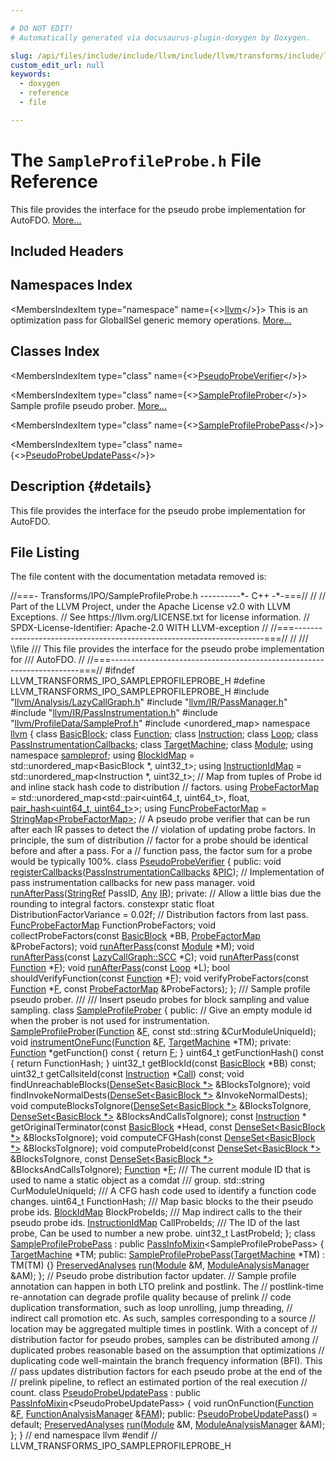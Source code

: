 ```yaml
---

# DO NOT EDIT!
# Automatically generated via docusaurus-plugin-doxygen by Doxygen.

slug: /api/files/include/include/llvm/include/llvm/transforms/include/llvm/transforms/ipo/sampleprofileprobe-h
custom_edit_url: null
keywords:
  - doxygen
  - reference
  - file

---
```





# The `SampleProfileProbe.h` File Reference

<DoxygenPage pluginConfig={pluginConfig}>

This file provides the interface for the pseudo probe implementation for AutoFDO. <a href="#details">More...</a>

## Included Headers

<IncludesList>
<IncludesListItem
  filePath="llvm/Analysis/LazyCallGraph.h"
  permalink="/docs/api/files/include/include/llvm/include/llvm/analysis/lazycallgraph-h"
  isLocal="true" />
<IncludesListItem
  filePath="llvm/IR/PassManager.h"
  permalink="/docs/api/files/include/include/llvm/include/llvm/ir/passmanager-h"
  isLocal="true" />
<IncludesListItem
  filePath="llvm/IR/PassInstrumentation.h"
  permalink="/docs/api/files/include/include/llvm/include/llvm/ir/passinstrumentation-h"
  isLocal="true" />
<IncludesListItem
  filePath="llvm/ProfileData/SampleProf.h"
  permalink="/docs/api/files/include/include/llvm/include/llvm/profiledata/sampleprof-h"
  isLocal="true" />
<IncludesListItem
  filePath="unordered_map"
  permalink=""
  isLocal="false" />
</IncludesList>

## Namespaces Index

<MembersIndex>

<MembersIndexItem
  type="namespace"
  name={<><a href="/docs/api/namespaces/llvm">llvm</a></>}>
This is an optimization pass for GlobalISel generic memory operations. <a href="/docs/api/namespaces/llvm/#details">More...</a>
</MembersIndexItem>

</MembersIndex>

## Classes Index

<MembersIndex>

<MembersIndexItem
  type="class"
  name={<><a href="/docs/api/classes/llvm/pseudoprobeverifier">PseudoProbeVerifier</a></>}>
</MembersIndexItem>

<MembersIndexItem
  type="class"
  name={<><a href="/docs/api/classes/llvm/sampleprofileprober">SampleProfileProber</a></>}>
Sample profile pseudo prober. <a href="/docs/api/classes/llvm/sampleprofileprober/#details">More...</a>
</MembersIndexItem>

<MembersIndexItem
  type="class"
  name={<><a href="/docs/api/classes/llvm/sampleprofileprobepass">SampleProfileProbePass</a></>}>
</MembersIndexItem>

<MembersIndexItem
  type="class"
  name={<><a href="/docs/api/classes/llvm/pseudoprobeupdatepass">PseudoProbeUpdatePass</a></>}>
</MembersIndexItem>

</MembersIndex>

## Description {#details}

This file provides the interface for the pseudo probe implementation for AutoFDO.

## File Listing

The file content with the documentation metadata removed is:

<ProgramListing>

<Link id="l00001" /><CodeLine lineNumber="1"><Highlight kind="comment">//===- Transforms/IPO/SampleProfileProbe.h ----------&#42;- C++ -&#42;-===//</Highlight><Highlight kind="normal"></Highlight></CodeLine>
<Link id="l00002" /><CodeLine lineNumber="2"><Highlight kind="normal"></Highlight><Highlight kind="comment">//</Highlight><Highlight kind="normal"></Highlight></CodeLine>
<Link id="l00003" /><CodeLine lineNumber="3"><Highlight kind="normal"></Highlight><Highlight kind="comment">// Part of the LLVM Project, under the Apache License v2.0 with LLVM Exceptions.</Highlight><Highlight kind="normal"></Highlight></CodeLine>
<Link id="l00004" /><CodeLine lineNumber="4"><Highlight kind="normal"></Highlight><Highlight kind="comment">// See https://llvm.org/LICENSE.txt for license information.</Highlight><Highlight kind="normal"></Highlight></CodeLine>
<Link id="l00005" /><CodeLine lineNumber="5"><Highlight kind="normal"></Highlight><Highlight kind="comment">// SPDX-License-Identifier: Apache-2.0 WITH LLVM-exception</Highlight><Highlight kind="normal"></Highlight></CodeLine>
<Link id="l00006" /><CodeLine lineNumber="6"><Highlight kind="normal"></Highlight><Highlight kind="comment">//</Highlight><Highlight kind="normal"></Highlight></CodeLine>
<Link id="l00007" /><CodeLine lineNumber="7"><Highlight kind="normal"></Highlight><Highlight kind="comment">//===----------------------------------------------------------------------===//</Highlight><Highlight kind="normal"></Highlight></CodeLine>
<Link id="l00008" /><CodeLine lineNumber="8"><Highlight kind="normal"></Highlight><Highlight kind="comment">//</Highlight><Highlight kind="comment"></Highlight></CodeLine>
<Link id="l00009" /><CodeLine lineNumber="9"><Highlight kind="comment">/// \\file</Highlight></CodeLine>
<Link id="l00010" /><CodeLine lineNumber="10"><Highlight kind="comment">/// This file provides the interface for the pseudo probe implementation for</Highlight></CodeLine>
<Link id="l00011" /><CodeLine lineNumber="11"><Highlight kind="comment">/// AutoFDO.</Highlight><Highlight kind="normal"></Highlight></CodeLine>
<Link id="l00012" /><CodeLine lineNumber="12"><Highlight kind="normal"></Highlight><Highlight kind="comment">//</Highlight><Highlight kind="normal"></Highlight></CodeLine>
<Link id="l00013" /><CodeLine lineNumber="13"><Highlight kind="normal"></Highlight><Highlight kind="comment">//===----------------------------------------------------------------------===//</Highlight><Highlight kind="normal"></Highlight></CodeLine>
<Link id="l00014" /><CodeLine lineNumber="14"><Highlight kind="normal"></Highlight></CodeLine>
<Link id="l00015" /><CodeLine lineNumber="15"><Highlight kind="normal"></Highlight><Highlight kind="preprocessor">#ifndef LLVM&#95;TRANSFORMS&#95;IPO&#95;SAMPLEPROFILEPROBE&#95;H</Highlight><Highlight kind="normal"></Highlight></CodeLine>
<Link id="l00016" /><CodeLine lineNumber="16"><Highlight kind="normal"></Highlight><Highlight kind="preprocessor">#define LLVM&#95;TRANSFORMS&#95;IPO&#95;SAMPLEPROFILEPROBE&#95;H</Highlight><Highlight kind="normal"></Highlight></CodeLine>
<Link id="l00017" /><CodeLine lineNumber="17"><Highlight kind="normal"></Highlight></CodeLine>
<Link id="l00018" /><CodeLine lineNumber="18"><Highlight kind="normal"></Highlight><Highlight kind="preprocessor">#include &quot;<a href="/docs/api/files/include/include/llvm/include/llvm/analysis/lazycallgraph-h">llvm/Analysis/LazyCallGraph.h</a>&quot;</Highlight><Highlight kind="normal"></Highlight></CodeLine>
<Link id="l00019" /><CodeLine lineNumber="19"><Highlight kind="normal"></Highlight><Highlight kind="preprocessor">#include &quot;<a href="/docs/api/files/include/include/llvm/include/llvm/ir/passmanager-h">llvm/IR/PassManager.h</a>&quot;</Highlight><Highlight kind="normal"></Highlight></CodeLine>
<Link id="l00020" /><CodeLine lineNumber="20"><Highlight kind="normal"></Highlight><Highlight kind="preprocessor">#include &quot;<a href="/docs/api/files/include/include/llvm/include/llvm/ir/passinstrumentation-h">llvm/IR/PassInstrumentation.h</a>&quot;</Highlight><Highlight kind="normal"></Highlight></CodeLine>
<Link id="l00021" /><CodeLine lineNumber="21"><Highlight kind="normal"></Highlight><Highlight kind="preprocessor">#include &quot;<a href="/docs/api/files/include/include/llvm/include/llvm/profiledata/sampleprof-h">llvm/ProfileData/SampleProf.h</a>&quot;</Highlight><Highlight kind="normal"></Highlight></CodeLine>
<Link id="l00022" /><CodeLine lineNumber="22"><Highlight kind="normal"></Highlight><Highlight kind="preprocessor">#include &lt;unordered&#95;map&gt;</Highlight><Highlight kind="normal"></Highlight></CodeLine>
<Link id="l00023" /><CodeLine lineNumber="23"><Highlight kind="normal"></Highlight></CodeLine>
<Link id="l00024" /><CodeLine lineNumber="24"><Highlight kind="normal"></Highlight><Highlight kind="keyword">namespace </Highlight><Highlight kind="normal"><a href="/docs/api/namespaces/llvm">llvm</a> &#123;</Highlight></CodeLine>
<Link id="l00025" /><CodeLine lineNumber="25"><Highlight kind="normal"></Highlight><Highlight kind="keyword">class </Highlight><Highlight kind="normal"><a href="/docs/api/classes/llvm/basicblock">BasicBlock</a>;</Highlight></CodeLine>
<Link id="l00026" /><CodeLine lineNumber="26"><Highlight kind="normal"></Highlight><Highlight kind="keyword">class </Highlight><Highlight kind="normal"><a href="/docs/api/classes/llvm/function">Function</a>;</Highlight></CodeLine>
<Link id="l00027" /><CodeLine lineNumber="27"><Highlight kind="normal"></Highlight><Highlight kind="keyword">class </Highlight><Highlight kind="normal"><a href="/docs/api/classes/llvm/instruction">Instruction</a>;</Highlight></CodeLine>
<Link id="l00028" /><CodeLine lineNumber="28"><Highlight kind="normal"></Highlight><Highlight kind="keyword">class </Highlight><Highlight kind="normal"><a href="/docs/api/classes/llvm/loop">Loop</a>;</Highlight></CodeLine>
<Link id="l00029" /><CodeLine lineNumber="29"><Highlight kind="normal"></Highlight><Highlight kind="keyword">class </Highlight><Highlight kind="normal"><a href="/docs/api/classes/llvm/passinstrumentationcallbacks">PassInstrumentationCallbacks</a>;</Highlight></CodeLine>
<Link id="l00030" /><CodeLine lineNumber="30"><Highlight kind="normal"></Highlight><Highlight kind="keyword">class </Highlight><Highlight kind="normal"><a href="/docs/api/classes/llvm/targetmachine">TargetMachine</a>;</Highlight></CodeLine>
<Link id="l00031" /><CodeLine lineNumber="31"><Highlight kind="normal"></Highlight></CodeLine>
<Link id="l00032" /><CodeLine lineNumber="32"><Highlight kind="normal"></Highlight><Highlight kind="keyword">class </Highlight><Highlight kind="normal"><a href="/docs/api/classes/llvm/module">Module</a>;</Highlight></CodeLine>
<Link id="l00033" /><CodeLine lineNumber="33"><Highlight kind="normal"></Highlight></CodeLine>
<Link id="l00034" /><CodeLine lineNumber="34"><Highlight kind="normal"></Highlight><Highlight kind="keyword">using namespace </Highlight><Highlight kind="normal"><a href="/docs/api/namespaces/llvm/sampleprof">sampleprof</a>;</Highlight></CodeLine>
<Link id="l00035" /><CodeLine lineNumber="35" lineLink="/docs/api/namespaces/llvm/#aede6ab97ea678b4d59adbe1b3303218a"><Highlight kind="normal"></Highlight><Highlight kind="keyword">using </Highlight><Highlight kind="normal"><a href="/docs/api/namespaces/llvm/#aede6ab97ea678b4d59adbe1b3303218a">BlockIdMap</a> = std::unordered&#95;map&lt;BasicBlock &#42;, uint32&#95;t&gt;;</Highlight></CodeLine>
<Link id="l00036" /><CodeLine lineNumber="36" lineLink="/docs/api/namespaces/llvm/#ab8711cc97629308b46985f5e4404636e"><Highlight kind="normal"></Highlight><Highlight kind="keyword">using </Highlight><Highlight kind="normal"><a href="/docs/api/namespaces/llvm/#ab8711cc97629308b46985f5e4404636e">InstructionIdMap</a> = std::unordered&#95;map&lt;Instruction &#42;, uint32&#95;t&gt;;</Highlight></CodeLine>
<Link id="l00037" /><CodeLine lineNumber="37"><Highlight kind="normal"></Highlight><Highlight kind="comment">// Map from tuples of Probe id and inline stack hash code to distribution</Highlight><Highlight kind="normal"></Highlight></CodeLine>
<Link id="l00038" /><CodeLine lineNumber="38"><Highlight kind="normal"></Highlight><Highlight kind="comment">// factors.</Highlight><Highlight kind="normal"></Highlight></CodeLine>
<Link id="l00039" /><CodeLine lineNumber="39" lineLink="/docs/api/namespaces/llvm/#aff639fc10f92f1331eff3c48fe242d15"><Highlight kind="normal"></Highlight><Highlight kind="keyword">using </Highlight><Highlight kind="normal"><a href="/docs/api/namespaces/llvm/#aff639fc10f92f1331eff3c48fe242d15">ProbeFactorMap</a> = std::unordered&#95;map&lt;std::pair&lt;uint64&#95;t, uint64&#95;t&gt;, float,</Highlight></CodeLine>
<Link id="l00040" /><CodeLine lineNumber="40"><Highlight kind="normal">                                          <a href="/docs/api/structs/llvm/pair-hash">pair&#95;hash&lt;uint64&#95;t, uint64&#95;t&gt;</a>&gt;;</Highlight></CodeLine>
<Link id="l00041" /><CodeLine lineNumber="41" lineLink="/docs/api/namespaces/llvm/#ad4e1d6787e4dae720d710f3028438492"><Highlight kind="normal"></Highlight><Highlight kind="keyword">using </Highlight><Highlight kind="normal"><a href="/docs/api/namespaces/llvm/#ad4e1d6787e4dae720d710f3028438492">FuncProbeFactorMap</a> = <a href="/docs/api/classes/llvm/stringmap">StringMap&lt;ProbeFactorMap&gt;</a>;</Highlight></CodeLine>
<Link id="l00042" /><CodeLine lineNumber="42"><Highlight kind="normal"></Highlight></CodeLine>
<Link id="l00043" /><CodeLine lineNumber="43"><Highlight kind="normal"></Highlight></CodeLine>
<Link id="l00044" /><CodeLine lineNumber="44"><Highlight kind="normal"></Highlight><Highlight kind="comment">// A pseudo probe verifier that can be run after each IR passes to detect the</Highlight><Highlight kind="normal"></Highlight></CodeLine>
<Link id="l00045" /><CodeLine lineNumber="45"><Highlight kind="normal"></Highlight><Highlight kind="comment">// violation of updating probe factors. In principle, the sum of distribution</Highlight><Highlight kind="normal"></Highlight></CodeLine>
<Link id="l00046" /><CodeLine lineNumber="46"><Highlight kind="normal"></Highlight><Highlight kind="comment">// factor for a probe should be identical before and after a pass. For a</Highlight><Highlight kind="normal"></Highlight></CodeLine>
<Link id="l00047" /><CodeLine lineNumber="47"><Highlight kind="normal"></Highlight><Highlight kind="comment">// function pass, the factor sum for a probe would be typically 100%.</Highlight><Highlight kind="normal"></Highlight></CodeLine>
<Link id="l00048" /><CodeLine lineNumber="48" lineLink="/docs/api/classes/llvm/pseudoprobeverifier"><Highlight kind="normal"></Highlight><Highlight kind="keyword">class </Highlight><Highlight kind="normal"><a href="/docs/api/classes/llvm/pseudoprobeverifier">PseudoProbeVerifier</a> &#123;</Highlight></CodeLine>
<Link id="l00049" /><CodeLine lineNumber="49"><Highlight kind="normal"></Highlight><Highlight kind="keyword">public</Highlight><Highlight kind="normal">:</Highlight></CodeLine>
<Link id="l00050" /><CodeLine lineNumber="50"><Highlight kind="normal">  </Highlight><Highlight kind="keywordtype">void</Highlight><Highlight kind="normal"> <a href="/docs/api/classes/llvm/pseudoprobeverifier/#a3c0c496c912a11733edef199e5ae5473">registerCallbacks</a>(<a href="/docs/api/classes/llvm/passinstrumentationcallbacks">PassInstrumentationCallbacks</a> &amp;<a href="/docs/api/files/lib/lib/passes/passbuilderbindings-cpp/#ad4d247df65c12507f447383be37d7ccb">PIC</a>);</Highlight></CodeLine>
<Link id="l00051" /><CodeLine lineNumber="51"><Highlight kind="normal"></Highlight></CodeLine>
<Link id="l00052" /><CodeLine lineNumber="52"><Highlight kind="normal">  </Highlight><Highlight kind="comment">// Implementation of pass instrumentation callbacks for new pass manager.</Highlight><Highlight kind="normal"></Highlight></CodeLine>
<Link id="l00053" /><CodeLine lineNumber="53"><Highlight kind="normal">  </Highlight><Highlight kind="keywordtype">void</Highlight><Highlight kind="normal"> <a href="/docs/api/classes/llvm/pseudoprobeverifier/#ac60402c1f75ca79798e4924098bd2066">runAfterPass</a>(<a href="/docs/api/classes/llvm/stringref">StringRef</a> PassID, <a href="/docs/api/classes/llvm/any">Any</a> <a href="/docs/api/files/lib/lib/codegen/lib/codegen/globalisel/legalizer-cpp/#a05ab4853f7153e537774d02580e761ec">IR</a>);</Highlight></CodeLine>
<Link id="l00054" /><CodeLine lineNumber="54"><Highlight kind="normal"></Highlight></CodeLine>
<Link id="l00055" /><CodeLine lineNumber="55"><Highlight kind="normal"></Highlight><Highlight kind="keyword">private</Highlight><Highlight kind="normal">:</Highlight></CodeLine>
<Link id="l00056" /><CodeLine lineNumber="56"><Highlight kind="normal">  </Highlight><Highlight kind="comment">// Allow a little bias due the rounding to integral factors.</Highlight><Highlight kind="normal"></Highlight></CodeLine>
<Link id="l00057" /><CodeLine lineNumber="57"><Highlight kind="normal">  </Highlight><Highlight kind="keyword">constexpr</Highlight><Highlight kind="normal"> </Highlight><Highlight kind="keyword">static</Highlight><Highlight kind="normal"> </Highlight><Highlight kind="keywordtype">float</Highlight><Highlight kind="normal"> DistributionFactorVariance = 0.02f;</Highlight></CodeLine>
<Link id="l00058" /><CodeLine lineNumber="58"><Highlight kind="normal">  </Highlight><Highlight kind="comment">// Distribution factors from last pass.</Highlight><Highlight kind="normal"></Highlight></CodeLine>
<Link id="l00059" /><CodeLine lineNumber="59"><Highlight kind="normal">  <a href="/docs/api/namespaces/llvm/#ad4e1d6787e4dae720d710f3028438492">FuncProbeFactorMap</a> FunctionProbeFactors;</Highlight></CodeLine>
<Link id="l00060" /><CodeLine lineNumber="60"><Highlight kind="normal"></Highlight></CodeLine>
<Link id="l00061" /><CodeLine lineNumber="61"><Highlight kind="normal">  </Highlight><Highlight kind="keywordtype">void</Highlight><Highlight kind="normal"> collectProbeFactors(</Highlight><Highlight kind="keyword">const</Highlight><Highlight kind="normal"> <a href="/docs/api/classes/llvm/basicblock">BasicBlock</a> &#42;BB, <a href="/docs/api/namespaces/llvm/#aff639fc10f92f1331eff3c48fe242d15">ProbeFactorMap</a> &amp;ProbeFactors);</Highlight></CodeLine>
<Link id="l00062" /><CodeLine lineNumber="62"><Highlight kind="normal">  </Highlight><Highlight kind="keywordtype">void</Highlight><Highlight kind="normal"> <a href="/docs/api/classes/llvm/pseudoprobeverifier/#ac60402c1f75ca79798e4924098bd2066">runAfterPass</a>(</Highlight><Highlight kind="keyword">const</Highlight><Highlight kind="normal"> <a href="/docs/api/classes/llvm/module">Module</a> &#42;M);</Highlight></CodeLine>
<Link id="l00063" /><CodeLine lineNumber="63"><Highlight kind="normal">  </Highlight><Highlight kind="keywordtype">void</Highlight><Highlight kind="normal"> <a href="/docs/api/classes/llvm/pseudoprobeverifier/#ac60402c1f75ca79798e4924098bd2066">runAfterPass</a>(</Highlight><Highlight kind="keyword">const</Highlight><Highlight kind="normal"> <a href="/docs/api/classes/llvm/lazycallgraph/scc">LazyCallGraph::SCC</a> &#42;<a href="/docs/api/namespaces/llvm/callingconv/#ac6aa1387c4375260e2468eb5a77fdb4cafd841a49aec1539bc88abc8ff9e170fb">C</a>);</Highlight></CodeLine>
<Link id="l00064" /><CodeLine lineNumber="64"><Highlight kind="normal">  </Highlight><Highlight kind="keywordtype">void</Highlight><Highlight kind="normal"> <a href="/docs/api/classes/llvm/pseudoprobeverifier/#ac60402c1f75ca79798e4924098bd2066">runAfterPass</a>(</Highlight><Highlight kind="keyword">const</Highlight><Highlight kind="normal"> <a href="/docs/api/classes/llvm/function">Function</a> &#42;<a href="/docs/api/files/lib/lib/support/md5-cpp/#a96d73bbd7af15cb1fc38c3f4a3bd82e9">F</a>);</Highlight></CodeLine>
<Link id="l00065" /><CodeLine lineNumber="65"><Highlight kind="normal">  </Highlight><Highlight kind="keywordtype">void</Highlight><Highlight kind="normal"> <a href="/docs/api/classes/llvm/pseudoprobeverifier/#ac60402c1f75ca79798e4924098bd2066">runAfterPass</a>(</Highlight><Highlight kind="keyword">const</Highlight><Highlight kind="normal"> <a href="/docs/api/classes/llvm/loop">Loop</a> &#42;L);</Highlight></CodeLine>
<Link id="l00066" /><CodeLine lineNumber="66"><Highlight kind="normal">  </Highlight><Highlight kind="keywordtype">bool</Highlight><Highlight kind="normal"> shouldVerifyFunction(</Highlight><Highlight kind="keyword">const</Highlight><Highlight kind="normal"> <a href="/docs/api/classes/llvm/function">Function</a> &#42;<a href="/docs/api/files/lib/lib/support/md5-cpp/#a96d73bbd7af15cb1fc38c3f4a3bd82e9">F</a>);</Highlight></CodeLine>
<Link id="l00067" /><CodeLine lineNumber="67"><Highlight kind="normal">  </Highlight><Highlight kind="keywordtype">void</Highlight><Highlight kind="normal"> verifyProbeFactors(</Highlight><Highlight kind="keyword">const</Highlight><Highlight kind="normal"> <a href="/docs/api/classes/llvm/function">Function</a> &#42;<a href="/docs/api/files/lib/lib/support/md5-cpp/#a96d73bbd7af15cb1fc38c3f4a3bd82e9">F</a>,</Highlight></CodeLine>
<Link id="l00068" /><CodeLine lineNumber="68"><Highlight kind="normal">                          </Highlight><Highlight kind="keyword">const</Highlight><Highlight kind="normal"> <a href="/docs/api/namespaces/llvm/#aff639fc10f92f1331eff3c48fe242d15">ProbeFactorMap</a> &amp;ProbeFactors);</Highlight></CodeLine>
<Link id="l00069" /><CodeLine lineNumber="69"><Highlight kind="normal">&#125;;</Highlight></CodeLine>
<Link id="l00070" /><CodeLine lineNumber="70"><Highlight kind="normal"></Highlight><Highlight kind="comment"></Highlight></CodeLine>
<Link id="l00071" /><CodeLine lineNumber="71"><Highlight kind="comment">/// Sample profile pseudo prober.</Highlight></CodeLine>
<Link id="l00072" /><CodeLine lineNumber="72"><Highlight kind="comment">///</Highlight></CodeLine>
<Link id="l00073" /><CodeLine lineNumber="73"><Highlight kind="comment">/// Insert pseudo probes for block sampling and value sampling.</Highlight><Highlight kind="normal"></Highlight></CodeLine>
<Link id="l00074" /><CodeLine lineNumber="74" lineLink="/docs/api/classes/llvm/sampleprofileprober"><Highlight kind="normal"></Highlight><Highlight kind="keyword">class </Highlight><Highlight kind="normal"><a href="/docs/api/classes/llvm/sampleprofileprober/#ab08b01da1545aac97550c1aead3b25b8">SampleProfileProber</a> &#123;</Highlight></CodeLine>
<Link id="l00075" /><CodeLine lineNumber="75"><Highlight kind="normal"></Highlight><Highlight kind="keyword">public</Highlight><Highlight kind="normal">:</Highlight></CodeLine>
<Link id="l00076" /><CodeLine lineNumber="76"><Highlight kind="normal">  </Highlight><Highlight kind="comment">// Give an empty module id when the prober is not used for instrumentation.</Highlight><Highlight kind="normal"></Highlight></CodeLine>
<Link id="l00077" /><CodeLine lineNumber="77"><Highlight kind="normal">  <a href="/docs/api/classes/llvm/sampleprofileprober/#ab08b01da1545aac97550c1aead3b25b8">SampleProfileProber</a>(<a href="/docs/api/classes/llvm/function">Function</a> &amp;<a href="/docs/api/files/lib/lib/support/md5-cpp/#a96d73bbd7af15cb1fc38c3f4a3bd82e9">F</a>, </Highlight><Highlight kind="keyword">const</Highlight><Highlight kind="normal"> std::string &amp;CurModuleUniqueId);</Highlight></CodeLine>
<Link id="l00078" /><CodeLine lineNumber="78"><Highlight kind="normal">  </Highlight><Highlight kind="keywordtype">void</Highlight><Highlight kind="normal"> <a href="/docs/api/classes/llvm/sampleprofileprober/#af77769bc44a5fe5006bbc89befd75e4b">instrumentOneFunc</a>(<a href="/docs/api/classes/llvm/function">Function</a> &amp;<a href="/docs/api/files/lib/lib/support/md5-cpp/#a96d73bbd7af15cb1fc38c3f4a3bd82e9">F</a>, <a href="/docs/api/classes/llvm/targetmachine">TargetMachine</a> &#42;TM);</Highlight></CodeLine>
<Link id="l00079" /><CodeLine lineNumber="79"><Highlight kind="normal"></Highlight></CodeLine>
<Link id="l00080" /><CodeLine lineNumber="80"><Highlight kind="normal"></Highlight><Highlight kind="keyword">private</Highlight><Highlight kind="normal">:</Highlight></CodeLine>
<Link id="l00081" /><CodeLine lineNumber="81"><Highlight kind="normal">  <a href="/docs/api/classes/llvm/function">Function</a> &#42;getFunction()</Highlight><Highlight kind="keyword"> const </Highlight><Highlight kind="normal">&#123; </Highlight><Highlight kind="keywordflow">return</Highlight><Highlight kind="normal"> <a href="/docs/api/files/lib/lib/support/md5-cpp/#a96d73bbd7af15cb1fc38c3f4a3bd82e9">F</a>; &#125;</Highlight></CodeLine>
<Link id="l00082" /><CodeLine lineNumber="82"><Highlight kind="normal">  uint64&#95;t getFunctionHash()</Highlight><Highlight kind="keyword"> const </Highlight><Highlight kind="normal">&#123; </Highlight><Highlight kind="keywordflow">return</Highlight><Highlight kind="normal"> FunctionHash; &#125;</Highlight></CodeLine>
<Link id="l00083" /><CodeLine lineNumber="83"><Highlight kind="normal">  uint32&#95;t getBlockId(</Highlight><Highlight kind="keyword">const</Highlight><Highlight kind="normal"> <a href="/docs/api/classes/llvm/basicblock">BasicBlock</a> &#42;BB) </Highlight><Highlight kind="keyword">const</Highlight><Highlight kind="normal">;</Highlight></CodeLine>
<Link id="l00084" /><CodeLine lineNumber="84"><Highlight kind="normal">  uint32&#95;t getCallsiteId(</Highlight><Highlight kind="keyword">const</Highlight><Highlight kind="normal"> <a href="/docs/api/classes/llvm/instruction">Instruction</a> &#42;<a href="/docs/api/groups/arcopt/#ga9c9cf6ad55eb23d77d083a184e416c09">Call</a>) </Highlight><Highlight kind="keyword">const</Highlight><Highlight kind="normal">;</Highlight></CodeLine>
<Link id="l00085" /><CodeLine lineNumber="85"><Highlight kind="normal">  </Highlight><Highlight kind="keywordtype">void</Highlight><Highlight kind="normal"> findUnreachableBlocks(<a href="/docs/api/classes/llvm/denseset">DenseSet&lt;BasicBlock &#42;&gt;</a> &amp;BlocksToIgnore);</Highlight></CodeLine>
<Link id="l00086" /><CodeLine lineNumber="86"><Highlight kind="normal">  </Highlight><Highlight kind="keywordtype">void</Highlight><Highlight kind="normal"> findInvokeNormalDests(<a href="/docs/api/classes/llvm/denseset">DenseSet&lt;BasicBlock &#42;&gt;</a> &amp;InvokeNormalDests);</Highlight></CodeLine>
<Link id="l00087" /><CodeLine lineNumber="87"><Highlight kind="normal">  </Highlight><Highlight kind="keywordtype">void</Highlight><Highlight kind="normal"> computeBlocksToIgnore(<a href="/docs/api/classes/llvm/denseset">DenseSet&lt;BasicBlock &#42;&gt;</a> &amp;BlocksToIgnore,</Highlight></CodeLine>
<Link id="l00088" /><CodeLine lineNumber="88"><Highlight kind="normal">                             <a href="/docs/api/classes/llvm/denseset">DenseSet&lt;BasicBlock &#42;&gt;</a> &amp;BlocksAndCallsToIgnore);</Highlight></CodeLine>
<Link id="l00089" /><CodeLine lineNumber="89"><Highlight kind="normal">  </Highlight><Highlight kind="keyword">const</Highlight><Highlight kind="normal"> <a href="/docs/api/classes/llvm/instruction">Instruction</a> &#42;</Highlight></CodeLine>
<Link id="l00090" /><CodeLine lineNumber="90"><Highlight kind="normal">  getOriginalTerminator(</Highlight><Highlight kind="keyword">const</Highlight><Highlight kind="normal"> <a href="/docs/api/classes/llvm/basicblock">BasicBlock</a> &#42;Head,</Highlight></CodeLine>
<Link id="l00091" /><CodeLine lineNumber="91"><Highlight kind="normal">                        </Highlight><Highlight kind="keyword">const</Highlight><Highlight kind="normal"> <a href="/docs/api/classes/llvm/denseset">DenseSet&lt;BasicBlock &#42;&gt;</a> &amp;BlocksToIgnore);</Highlight></CodeLine>
<Link id="l00092" /><CodeLine lineNumber="92"><Highlight kind="normal">  </Highlight><Highlight kind="keywordtype">void</Highlight><Highlight kind="normal"> computeCFGHash(</Highlight><Highlight kind="keyword">const</Highlight><Highlight kind="normal"> <a href="/docs/api/classes/llvm/denseset">DenseSet&lt;BasicBlock &#42;&gt;</a> &amp;BlocksToIgnore);</Highlight></CodeLine>
<Link id="l00093" /><CodeLine lineNumber="93"><Highlight kind="normal">  </Highlight><Highlight kind="keywordtype">void</Highlight><Highlight kind="normal"> computeProbeId(</Highlight><Highlight kind="keyword">const</Highlight><Highlight kind="normal"> <a href="/docs/api/classes/llvm/denseset">DenseSet&lt;BasicBlock &#42;&gt;</a> &amp;BlocksToIgnore,</Highlight></CodeLine>
<Link id="l00094" /><CodeLine lineNumber="94"><Highlight kind="normal">                      </Highlight><Highlight kind="keyword">const</Highlight><Highlight kind="normal"> <a href="/docs/api/classes/llvm/denseset">DenseSet&lt;BasicBlock &#42;&gt;</a> &amp;BlocksAndCallsToIgnore);</Highlight></CodeLine>
<Link id="l00095" /><CodeLine lineNumber="95"><Highlight kind="normal"></Highlight></CodeLine>
<Link id="l00096" /><CodeLine lineNumber="96"><Highlight kind="normal">  <a href="/docs/api/classes/llvm/function">Function</a> &#42;<a href="/docs/api/files/lib/lib/support/md5-cpp/#a96d73bbd7af15cb1fc38c3f4a3bd82e9">F</a>;</Highlight></CodeLine>
<Link id="l00097" /><CodeLine lineNumber="97"><Highlight kind="normal"></Highlight><Highlight kind="comment"></Highlight></CodeLine>
<Link id="l00098" /><CodeLine lineNumber="98"><Highlight kind="comment">  /// The current module ID that is used to name a static object as a comdat</Highlight></CodeLine>
<Link id="l00099" /><CodeLine lineNumber="99"><Highlight kind="comment">  /// group.</Highlight><Highlight kind="normal"></Highlight></CodeLine>
<Link id="l00100" /><CodeLine lineNumber="100"><Highlight kind="normal">  std::string CurModuleUniqueId;</Highlight></CodeLine>
<Link id="l00101" /><CodeLine lineNumber="101"><Highlight kind="normal"></Highlight><Highlight kind="comment"></Highlight></CodeLine>
<Link id="l00102" /><CodeLine lineNumber="102"><Highlight kind="comment">  /// A CFG hash code used to identify a function code changes.</Highlight><Highlight kind="normal"></Highlight></CodeLine>
<Link id="l00103" /><CodeLine lineNumber="103"><Highlight kind="normal">  uint64&#95;t FunctionHash;</Highlight></CodeLine>
<Link id="l00104" /><CodeLine lineNumber="104"><Highlight kind="normal"></Highlight><Highlight kind="comment"></Highlight></CodeLine>
<Link id="l00105" /><CodeLine lineNumber="105"><Highlight kind="comment">  /// Map basic blocks to the their pseudo probe ids.</Highlight><Highlight kind="normal"></Highlight></CodeLine>
<Link id="l00106" /><CodeLine lineNumber="106"><Highlight kind="normal">  <a href="/docs/api/namespaces/llvm/#aede6ab97ea678b4d59adbe1b3303218a">BlockIdMap</a> BlockProbeIds;</Highlight></CodeLine>
<Link id="l00107" /><CodeLine lineNumber="107"><Highlight kind="normal"></Highlight><Highlight kind="comment"></Highlight></CodeLine>
<Link id="l00108" /><CodeLine lineNumber="108"><Highlight kind="comment">  /// Map indirect calls to the their pseudo probe ids.</Highlight><Highlight kind="normal"></Highlight></CodeLine>
<Link id="l00109" /><CodeLine lineNumber="109"><Highlight kind="normal">  <a href="/docs/api/namespaces/llvm/#ab8711cc97629308b46985f5e4404636e">InstructionIdMap</a> CallProbeIds;</Highlight></CodeLine>
<Link id="l00110" /><CodeLine lineNumber="110"><Highlight kind="normal"></Highlight><Highlight kind="comment"></Highlight></CodeLine>
<Link id="l00111" /><CodeLine lineNumber="111"><Highlight kind="comment">  /// The ID of the last probe, Can be used to number a new probe.</Highlight><Highlight kind="normal"></Highlight></CodeLine>
<Link id="l00112" /><CodeLine lineNumber="112"><Highlight kind="normal">  uint32&#95;t LastProbeId;</Highlight></CodeLine>
<Link id="l00113" /><CodeLine lineNumber="113"><Highlight kind="normal">&#125;;</Highlight></CodeLine>
<Link id="l00114" /><CodeLine lineNumber="114"><Highlight kind="normal"></Highlight></CodeLine>
<Link id="l00115" /><CodeLine lineNumber="115" lineLink="/docs/api/classes/llvm/sampleprofileprobepass"><Highlight kind="normal"></Highlight><Highlight kind="keyword">class </Highlight><Highlight kind="normal"><a href="/docs/api/classes/llvm/sampleprofileprobepass/#a525c05be6b1a63057c532b8b39415879">SampleProfileProbePass</a> : </Highlight><Highlight kind="keyword">public</Highlight><Highlight kind="normal"> <a href="/docs/api/structs/llvm/passinfomixin">PassInfoMixin</a>&lt;SampleProfileProbePass&gt; &#123;</Highlight></CodeLine>
<Link id="l00116" /><CodeLine lineNumber="116"><Highlight kind="normal">  <a href="/docs/api/classes/llvm/targetmachine">TargetMachine</a> &#42;TM;</Highlight></CodeLine>
<Link id="l00117" /><CodeLine lineNumber="117"><Highlight kind="normal"></Highlight></CodeLine>
<Link id="l00118" /><CodeLine lineNumber="118"><Highlight kind="normal"></Highlight><Highlight kind="keyword">public</Highlight><Highlight kind="normal">:</Highlight></CodeLine>
<Link id="l00119" /><CodeLine lineNumber="119" lineLink="/docs/api/classes/llvm/sampleprofileprobepass/#a525c05be6b1a63057c532b8b39415879"><Highlight kind="normal">  <a href="/docs/api/classes/llvm/sampleprofileprobepass/#a525c05be6b1a63057c532b8b39415879">SampleProfileProbePass</a>(<a href="/docs/api/classes/llvm/targetmachine">TargetMachine</a> &#42;TM) : TM(TM) &#123;&#125;</Highlight></CodeLine>
<Link id="l00120" /><CodeLine lineNumber="120"><Highlight kind="normal">  <a href="/docs/api/classes/llvm/preservedanalyses">PreservedAnalyses</a> <a href="/docs/api/classes/llvm/sampleprofileprobepass/#a8c1accd469872b7673c9c8a033e30a0c">run</a>(<a href="/docs/api/classes/llvm/module">Module</a> &amp;M, <a href="/docs/api/namespaces/llvm/#af9c9208365fd9ce11392b4d79485e259">ModuleAnalysisManager</a> &amp;AM);</Highlight></CodeLine>
<Link id="l00121" /><CodeLine lineNumber="121"><Highlight kind="normal">&#125;;</Highlight></CodeLine>
<Link id="l00122" /><CodeLine lineNumber="122"><Highlight kind="normal"></Highlight></CodeLine>
<Link id="l00123" /><CodeLine lineNumber="123"><Highlight kind="normal"></Highlight><Highlight kind="comment">// Pseudo probe distribution factor updater.</Highlight><Highlight kind="normal"></Highlight></CodeLine>
<Link id="l00124" /><CodeLine lineNumber="124"><Highlight kind="normal"></Highlight><Highlight kind="comment">// Sample profile annotation can happen in both LTO prelink and postlink. The</Highlight><Highlight kind="normal"></Highlight></CodeLine>
<Link id="l00125" /><CodeLine lineNumber="125"><Highlight kind="normal"></Highlight><Highlight kind="comment">// postlink-time re-annotation can degrade profile quality because of prelink</Highlight><Highlight kind="normal"></Highlight></CodeLine>
<Link id="l00126" /><CodeLine lineNumber="126"><Highlight kind="normal"></Highlight><Highlight kind="comment">// code duplication transformation, such as loop unrolling, jump threading,</Highlight><Highlight kind="normal"></Highlight></CodeLine>
<Link id="l00127" /><CodeLine lineNumber="127"><Highlight kind="normal"></Highlight><Highlight kind="comment">// indirect call promotion etc. As such, samples corresponding to a source</Highlight><Highlight kind="normal"></Highlight></CodeLine>
<Link id="l00128" /><CodeLine lineNumber="128"><Highlight kind="normal"></Highlight><Highlight kind="comment">// location may be aggregated multiple times in postlink. With a concept of</Highlight><Highlight kind="normal"></Highlight></CodeLine>
<Link id="l00129" /><CodeLine lineNumber="129"><Highlight kind="normal"></Highlight><Highlight kind="comment">// distribution factor for pseudo probes, samples can be distributed among</Highlight><Highlight kind="normal"></Highlight></CodeLine>
<Link id="l00130" /><CodeLine lineNumber="130"><Highlight kind="normal"></Highlight><Highlight kind="comment">// duplicated probes reasonable based on the assumption that optimizations</Highlight><Highlight kind="normal"></Highlight></CodeLine>
<Link id="l00131" /><CodeLine lineNumber="131"><Highlight kind="normal"></Highlight><Highlight kind="comment">// duplicating code well-maintain the branch frequency information (BFI). This</Highlight><Highlight kind="normal"></Highlight></CodeLine>
<Link id="l00132" /><CodeLine lineNumber="132"><Highlight kind="normal"></Highlight><Highlight kind="comment">// pass updates distribution factors for each pseudo probe at the end of the</Highlight><Highlight kind="normal"></Highlight></CodeLine>
<Link id="l00133" /><CodeLine lineNumber="133"><Highlight kind="normal"></Highlight><Highlight kind="comment">// prelink pipeline, to reflect an estimated portion of the real execution</Highlight><Highlight kind="normal"></Highlight></CodeLine>
<Link id="l00134" /><CodeLine lineNumber="134"><Highlight kind="normal"></Highlight><Highlight kind="comment">// count.</Highlight><Highlight kind="normal"></Highlight></CodeLine>
<Link id="l00135" /><CodeLine lineNumber="135" lineLink="/docs/api/classes/llvm/pseudoprobeupdatepass"><Highlight kind="normal"></Highlight><Highlight kind="keyword">class </Highlight><Highlight kind="normal"><a href="/docs/api/classes/llvm/pseudoprobeupdatepass/#a74f7c90ce16b5d0f31936ee5a677ae45">PseudoProbeUpdatePass</a> : </Highlight><Highlight kind="keyword">public</Highlight><Highlight kind="normal"> <a href="/docs/api/structs/llvm/passinfomixin">PassInfoMixin</a>&lt;PseudoProbeUpdatePass&gt; &#123;</Highlight></CodeLine>
<Link id="l00136" /><CodeLine lineNumber="136"><Highlight kind="normal">  </Highlight><Highlight kind="keywordtype">void</Highlight><Highlight kind="normal"> runOnFunction(<a href="/docs/api/classes/llvm/function">Function</a> &amp;<a href="/docs/api/files/lib/lib/support/md5-cpp/#a96d73bbd7af15cb1fc38c3f4a3bd82e9">F</a>, <a href="/docs/api/namespaces/llvm/#adce09a5a0de0e3177eb00e932734af2f">FunctionAnalysisManager</a> &amp;<a href="/docs/api/files/lib/lib/passes/passbuilderbindings-cpp/#a83c7e5ca51099e4efa895791a02fb0ed">FAM</a>);</Highlight></CodeLine>
<Link id="l00137" /><CodeLine lineNumber="137"><Highlight kind="normal"></Highlight></CodeLine>
<Link id="l00138" /><CodeLine lineNumber="138"><Highlight kind="normal"></Highlight><Highlight kind="keyword">public</Highlight><Highlight kind="normal">:</Highlight></CodeLine>
<Link id="l00139" /><CodeLine lineNumber="139" lineLink="/docs/api/classes/llvm/pseudoprobeupdatepass/#a74f7c90ce16b5d0f31936ee5a677ae45"><Highlight kind="normal">  <a href="/docs/api/classes/llvm/pseudoprobeupdatepass/#a74f7c90ce16b5d0f31936ee5a677ae45">PseudoProbeUpdatePass</a>() = </Highlight><Highlight kind="keywordflow">default</Highlight><Highlight kind="normal">;</Highlight></CodeLine>
<Link id="l00140" /><CodeLine lineNumber="140"><Highlight kind="normal">  <a href="/docs/api/classes/llvm/preservedanalyses">PreservedAnalyses</a> <a href="/docs/api/classes/llvm/pseudoprobeupdatepass/#a1eef7e13ba8f6964ddd2f64c8a85d8b8">run</a>(<a href="/docs/api/classes/llvm/module">Module</a> &amp;M, <a href="/docs/api/namespaces/llvm/#af9c9208365fd9ce11392b4d79485e259">ModuleAnalysisManager</a> &amp;AM);</Highlight></CodeLine>
<Link id="l00141" /><CodeLine lineNumber="141"><Highlight kind="normal">&#125;;</Highlight></CodeLine>
<Link id="l00142" /><CodeLine lineNumber="142"><Highlight kind="normal"></Highlight></CodeLine>
<Link id="l00143" /><CodeLine lineNumber="143"><Highlight kind="normal">&#125; </Highlight><Highlight kind="comment">// end namespace llvm</Highlight><Highlight kind="normal"></Highlight></CodeLine>
<Link id="l00144" /><CodeLine lineNumber="144"><Highlight kind="normal"></Highlight><Highlight kind="preprocessor">#endif </Highlight><Highlight kind="comment">// LLVM&#95;TRANSFORMS&#95;IPO&#95;SAMPLEPROFILEPROBE&#95;H</Highlight><Highlight kind="normal"></Highlight></CodeLine>

</ProgramListing>


</DoxygenPage>
